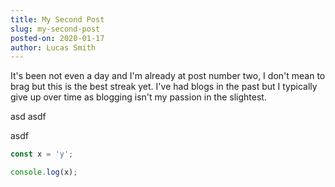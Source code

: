 ```yaml
---
title: My Second Post
slug: my-second-post
posted-on: 2020-01-17
author: Lucas Smith
---
```


It's been not even a day and I'm already at post number two, I don't mean to brag but this is the best streak yet. I've had blogs in the past but I typically give up over time as blogging isn't my passion in the slightest.

asd asdf

asdf

```js
const x = 'y';

console.log(x);
```


